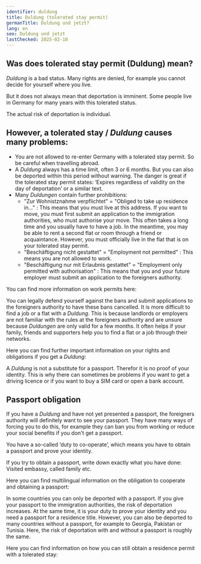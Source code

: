 ```yaml
---
identifier: duldung
title: Duldung (tolerated stay permit)
germanTitle: Duldung und jetzt?
lang: en
seo: Duldung und jetzt
lastChecked: 2025-02-10
---
```



## Was does tolerated stay permit (Duldung) mean?

*Duldung* is a bad status. Many rights are denied, for example you cannot decide for yourself where you live.

But it does not always mean that deportation is imminent. Some people live in Germany for many years with this tolerated status.

The actual risk of deportation is individual.

<Block identifier="get-legal-advice" />

## However, a tolerated stay / *Duldung* causes many problems:

- You are not allowed to re-enter Germany with a tolerated stay permit. So be careful when travelling abroad.
- A *Duldung* always has a time limit, often 3 or 6 months. But you can also be deported within this period without warning. The danger is great if the tolerated stay permit states: ‘Expires regardless of validity on the day of deportation’ or a similar text.
- Many *Duldungen* contain further prohibitions:
    - "Zur Wohnistznahme verpflichtet" = "Obliged to take up residence in..." : This means that you must live at this address. If you want to move, you must first submit an application to the immigration authorities, who must authorise your move. This often takes a long time and you usually have to have a job. In the meantime, you may be able to rent a second flat or room through a friend or acquaintance. However, you must officially live in the flat that is on your tolerated stay permit.
    - "Beschäftigung nicht gestattet" = "Employment not permitted" : This means you are not allowed to work.
    - "Beschäftigung nur mit Erlaubnis gestattet" = "Employment only permitted with authorisation" : This means that you and your future employer must submit an application to the foreigners authority.

You can find more information on work permits here:

<ExternalShortLink identifier="handbookgermany_workpermit" />

You can legally defend yourself against the bans and submit applications to the foreigners authority to have these bans cancelled.
It is more difficult to find a job or a flat with a *Duldung*. This is because landlords or employers are not familiar with the rules at the foreigners authority and are unsure because *Duldungen* are only valid for a few months. It often helps if your family, friends and supporters help you to find a flat or a job through their networks.

Here you can find further important information on your rights and obligations if you get a *Duldung*:

<ExternalShortLink identifier="sfr_audio" />

A *Duldung* is not a substitute for a passport. Therefor it is no proof of your identity. This is why there can sometimes be problems if you want to get a driving licence or if you want to buy a SIM card or open a bank account.

## Passport obligation

If you have a *Duldung* and have not yet presented a passport, the foreigners authority will definitely want to see your passport. They have many ways of forcing you to do this, for example they can ban you from working or reduce your social benefits if you don't get a passport.

You have a so-called ‘duty to co-operate’, which means you have to obtain a passport and prove your identity. 

If you try to obtain a passport, write down exactly what you have done: Visited embassy, called family etc.

Here you can find multilingual information on the obligation to cooperate and obtaining a passport:

<ExternalShortLink identifier=‘fluechtlingsrat-brandenburg_pass’ />

In some countries you can only be deported with a passport. If you give your passport to the immigration authorities, the risk of deportation increases. At the same time, it is your duty to prove your identity and you need a passport for a residence title.
However, you can also be deported to many countries without a passport, for example to Georgia, Pakistan or Tunisia. Here, the risk of deportation with and without a passport is roughly the same.

Here you can find information on how you can still obtain a residence permit with a tolerated stay:

<InternalShortLink identifier="residence" />
